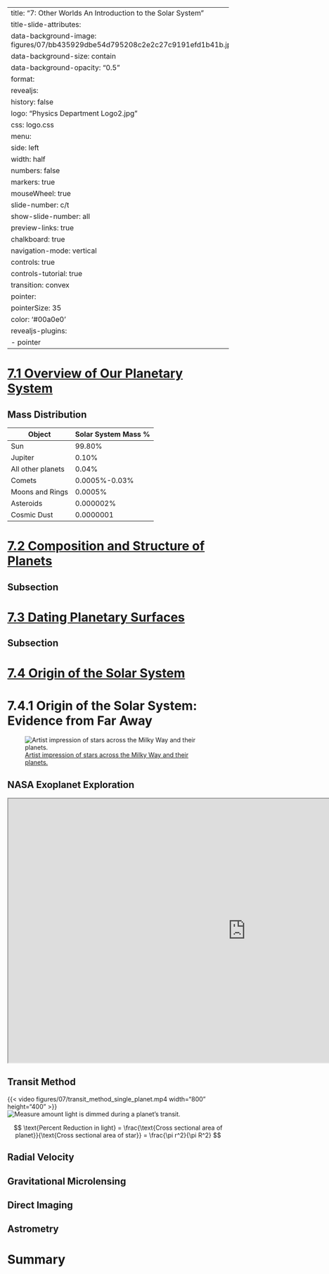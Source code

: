 
---
title: "7: Other Worlds An Introduction to the Solar System"
title-slide-attributes:
    data-background-image: figures/07/bb435929dbe54d795208c2e2c27c9191efd1b41b.jpeg
    data-background-size: contain
    data-background-opacity: "0.5"
format:
  revealjs:
    history: false
    logo: "Physics Department Logo2.jpg"
    css: logo.css
    menu:
      side: left
      width: half
      numbers: false
      markers: true
    mouseWheel: true
    slide-number: c/t 
    show-slide-number: all
    preview-links: true
    chalkboard: true
    navigation-mode: vertical
    controls: true
    controls-tutorial: true
    transition: convex
    pointer:
      pointerSize: 35
      color: '#00a0e0'
revealjs-plugins:
  - pointer
---



# [7.1 Overview of Our Planetary System](https://openstax.org/books/astronomy-2e/pages/7-1-overview-of-our-planetary-system)

## {background-image="figures/07/pg_0005.svg" background-size="75%"} 
## {background-image="figures/07/pg_0006.svg" background-size="75%"} 
## {background-iframe="https://eyes.nasa.gov/apps/solar-system/#/home" background-interactive=true}
## Mass Distribution

| Object | Solar System Mass %|
|--------|---------------------------------|
| Sun    | 99.80% |
| Jupiter | 0.10% |
| All other planets | 0.04% |
| Comets | 0.0005%-0.03% |
| Moons and Rings | 0.0005% |
| Asteroids | 0.000002% |
| Cosmic Dust | 0.0000001 |

# [7.2 Composition and Structure of Planets](https://openstax.org/books/astronomy-2e/pages/7-2-composition-and-structure-of-planets)

## Subsection 

# [7.3 Dating Planetary Surfaces](https://openstax.org/books/astronomy-2e/pages/7-3-dating-planetary-surfaces)

## Subsection 

# [7.4 Origin of the Solar System](https://openstax.org/books/astronomy-2e/pages/7-4-origin-of-the-solar-system)

# 7.4.1 Origin of the Solar System: Evidence from Far Away

![[Artist impression of stars across the Milky Way and their planets.](https://commons.wikimedia.org/wiki/File:Planets_everywhere_(artist%E2%80%99s_impression).jpg) ](figures/07/Planets_everywhere_(artist’s_impression).jpg){#fig-exoplanets fig-align="center"} 

## NASA Exoplanet Exploration

<iframe src="https://exoplanets.nasa.gov/" width="1080" height="600"></iframe>

## {background-iframe="https://exoplanets.nasa.gov/alien-worlds/ways-to-find-a-planet/" background-interactive=true}

## Transit Method {.smaller}

{{< video figures/07/transit_method_single_planet.mp4 width="800" height="400" >}}
![[Measure amount light is dimmed during a planet's transit.](https://exoplanets.nasa.gov/alien-worlds/ways-to-find-a-planet/#/2) ](){#fig-exo-transit fig-align="left"} 

$$ \text{Percent Reduction in light} = \frac{\text{Cross sectional area of planet}}{\text{Cross sectional area of star}}
    = \frac{\pi r^2}{\pi R^2}
$$

## Radial Velocity

## Gravitational Microlensing

## Direct Imaging


## Astrometry

# Summary
## {background-image="figures/07/pg_0007.svg" background-size="75%"} 
## {background-image="figures/07/pg_0029.svg" background-size="75%"} 
## {background-image="figures/07/pg_0030.svg" background-size="75%"} 
## {background-image="figures/07/pg_0031.svg" background-size="75%"} 
## {background-image="figures/07/pg_0032.svg" background-size="75%"} 
## {background-image="figures/07/pg_0033.svg" background-size="75%"} 
## {background-image="figures/07/pg_0034.svg" background-size="75%"} 
## {background-image="figures/07/pg_0035.svg" background-size="75%"} 
## {background-image="figures/07/pg_0036.svg" background-size="75%"} 
## {background-image="figures/07/pg_0037.svg" background-size="75%"} 
## {background-image="figures/07/pg_0038.svg" background-size="75%"} 
## {background-image="figures/07/pg_0039.svg" background-size="75%"} 
## {background-image="figures/07/pg_0040.svg" background-size="75%"} 
## {background-image="figures/07/pg_0041.svg" background-size="75%"} 
## {background-image="figures/07/pg_0042.svg" background-size="75%"} 
## {background-image="figures/07/pg_0043.svg" background-size="75%"} 
## {background-image="figures/07/pg_0044.svg" background-size="75%"} 
## {background-image="figures/07/pg_0045.svg" background-size="75%"} 
